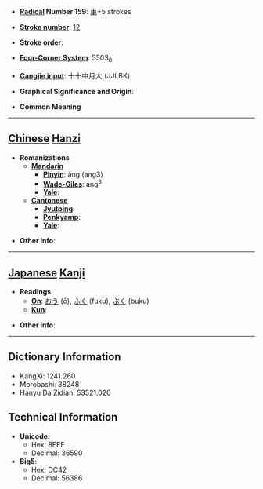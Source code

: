 * '''[[Wiktionary:Chinese radical index| Radical]] Number 159''': [[Wiktionary:Chinese radical index 車|車]]+5 strokes

* '''[[Wiktionary:Chinese total strokes index|Stroke number]]''': [[Wiktionary:Chinese total strokes index 12|12]]

* '''Stroke order''': 

* '''[[Wiktionary:Chinese four corner index|Four-Corner System]]''': 5503<sub>0</sub>

* '''[[Wiktionary:Chinese Cangjie index|Cangjie input]]''': 十十中月大 (JJLBK)

* '''Graphical Significance and Origin''': 

* '''Common Meaning'''

----

== [[Chinese]] [[Hanzi]] ==

* '''Romanizations'''
** '''[[Mandarin]]'''
*** '''[[Pinyin]]''': ǎng (ang3)
*** '''[[Wade-Giles]]''': ang<sup>3</sup>
*** '''[[Yale]]''': 
** '''[[Cantonese]]'''
*** '''[[Jyutping]]''':
*** '''[[Penkyamp]]''': 
*** '''[[Yale]]''': 

* '''Other info''': 

----

== [[Japanese]] [[Kanji]] ==

* '''Readings'''
** '''[[On]]''': [[おう]] (ō), [[ふく]] (fuku), [[ぶく]] (buku)
** '''[[Kun]]''': 

* '''Other info''':  

----

== Dictionary Information ==

* KangXi: 1241.260
* Morobashi: 38248
* Hanyu Da Zidian: 53521.020

== Technical Information ==

* '''Unicode''':
** Hex: 8EEE
** Decimal: 36590
* '''Big5''':
** Hex: DC42
** Decimal: 56386